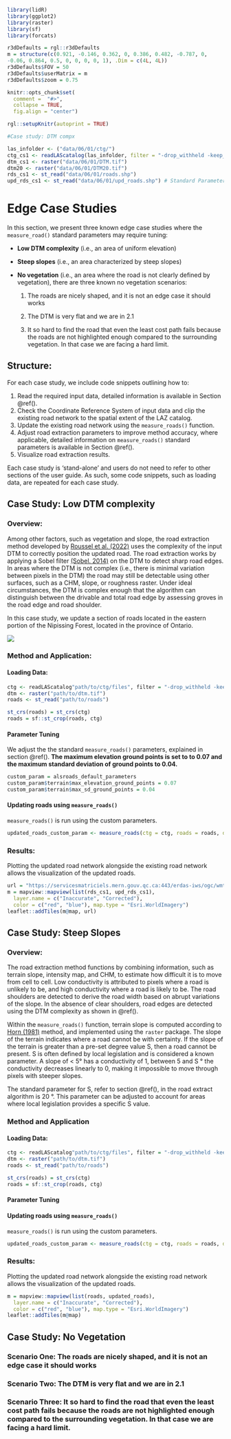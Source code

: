 ```r
library(lidR)
library(ggplot2)
library(raster)
library(sf)
library(forcats)

r3dDefaults = rgl::r3dDefaults
m = structure(c(0.921, -0.146, 0.362, 0, 0.386, 0.482, -0.787, 0, 
-0.06, 0.864, 0.5, 0, 0, 0, 0, 1), .Dim = c(4L, 4L))
r3dDefaults$FOV = 50
r3dDefaults$userMatrix = m
r3dDefaults$zoom = 0.75

knitr::opts_chunk$set(
  comment =  "#>", 
  collapse = TRUE,
  fig.align = "center")

rgl::setupKnitr(autoprint = TRUE)

#Case study: DTM compx

las_infolder <- ("data/06/01/ctg/")
ctg_cs1 <- readLAScatalog(las_infolder, filter = "-drop_withheld -keep_random_fraction 0.25")
dtm_cs1 <- raster("data/06/01/DTM.tif")
dtm20 <- raster("data/06/01/DTM20.tif")
rds_cs1 <- st_read("data/06/01/roads.shp")
upd_rds_cs1 <- st_read("data/06/01/upd_roads.shp") # Standard Parameters

```

# Edge Case Studies {#sec-edge-case-studies}

In this section, we present three known edge case studies where the `measure_road()` standard parameters may require tuning:

-   **Low DTM complexity** (i.e., an area of uniform elevation)

-   **Steep slopes** (i.e., an area characterized by steep slopes)

-   **No vegetation** (i.e., an area where the road is not clearly defined by vegetation), there are three known no vegetation scenarios:

    1.  The roads are nicely shaped, and it is not an edge case it should works

    2.  The DTM is very flat and we are in 2.1

    3.  It so hard to find the road that even the least cost path fails because the roads are not highlighted enough compared to the surrounding vegetation. In that case we are facing a hard limit.

## Structure:

For each case study, we include code snippets outlining how to:

1.  Read the required input data, detailed information is available in Section \@ref().
2.  Check the Coordinate Reference System of input data and clip the existing road network to the spatial extent of the LAZ catalog.
3.  Update the existing road network using the `measure_roads()` function.
4.  Adjust road extraction parameters to improve method accuracy, where applicable, detailed information on `measure_roads()` standard parameters is available in Section \@ref().
5.  Visualize road extraction results.

Each case study is 'stand-alone' and users do not need to refer to other sections of the user guide. As such, some code snippets, such as loading data, are repeated for each case study.

## Case Study: Low DTM complexity {#sec-case-study-low-dtm-complexity}

### Overview: {#sec-overview}

Among other factors, such as vegetation and slope, the road extraction method developed by [Roussel et al. (2022)](%5Bhttps://www.sciencedirect.com/science/article/pii/S1569843222002084#d1e1483) uses the complexity of the input DTM to correctly position the updated road. The road extraction works by applying a Sobel filter [(Sobel. 2014)](https://www.researchgate.net/publication/239398674_An_Isotropic_3x3_Image_Gradient_Operator) on the DTM to detect sharp road edges. In areas where the DTM is not complex (i.e., there is minimal variation between pixels in the DTM) the road may still be detectable using other surfaces, such as a CHM, slope, or roughness raster. Under ideal circumstances, the DTM is complex enough that the algorithm can distinguish between the drivable and total road edge by assessing groves in the road edge and road shoulder.

In this case study, we update a section of roads located in the eastern portion of the Nipissing Forest, located in the province of Ontario.

![](images/06_01_dtm.PNG)

### Method and Application: {#sec-method-and-application}

#### Loading Data: {#sec-loading-data}

``` r
ctg <- readLAScatalog"path/to/ctg/files", filter = "-drop_withheld -keep_random_fraction 0.25")
dtm <- raster("path/to/dtm.tif")
roads <- st_read("path/to/roads")
```

``` r
st_crs(roads) = st_crs(ctg)
roads = sf::st_crop(roads, ctg)
```

#### Parameter Tuning {#sec-parameter-tuning}

We adjust the the standard `measure_roads()` parameters, explained in section \@ref(). **The maximum elevation ground points is set to to 0.07 and the maximum standard deviation of ground points to 0.04.**

``` r
custom_param = alsroads_default_parameters
custom_param$terrain$max_elevation_ground_points = 0.07
custom_param$terrain$max_sd_ground_points = 0.04
```

#### Updating roads using `measure_roads()`

`measure_roads()` is run using the custom parameters.

``` r
updated_roads_custom_param <- measure_roads(ctg = ctg, roads = roads, dtm = dtm, param = custom_param)
```

### Results: {#sec-results}

Plotting the updated road network alongside the existing road network allows the visualization of the updated roads.

```r
url = "https://servicesmatriciels.mern.gouv.qc.ca:443/erdas-iws/ogc/wmts/Inventaire_Ecoforestier/Inventaire_Ecoforestier/default/GoogleMapsCompatibleExt2:epsg:3/{z}/{y}/{x}.jpg"
m = mapview::mapview(list(rds_cs1, upd_rds_cs1),
  layer.name = c("Inaccurate", "Corrected"),
  color = c("red", "blue"), map.type = "Esri.WorldImagery")
leaflet::addTiles(m@map, url)
```

## Case Study: Steep Slopes {#sec-case-study-steep-slopes}

### Overview:

The road extraction method functions by combining information, such as terrain slope, intensity map, and CHM, to estimate how difficult it is to move from cell to cell. Low conductivity is attributed to pixels where a road is unlikely to be, and high conductivity where a road is likely to be. The road shoulders are detected to derive the road width based on abrupt variations of the slope. In the absence of clear shoulders, road edges are detected using the DTM complexity as shown in \@ref().

Within the `measure_roads()` function, terrain slope is computed according to [Horn (1981)](https://www.researchgate.net/publication/2996084_Hill_shading_and_the_reflectance_map) method, and implemented using the `raster` package. The slope of the terrain indicates where a road cannot be with certainty. If the slope of the terrain is greater than a pre-set degree value S, then a road cannot be present. S is often defined by local legislation and is considered a known parameter. A slope of \< 5° has a conductivity of 1, between 5 and S ° the conductivity decreases linearly to 0, making it impossible to move through pixels with steeper slopes.

The standard parameter for S, refer to section \@ref(), in the road extract algorithm is 20 °. This parameter can be adjusted to account for areas where local legislation provides a specific S value.

### Method and Application

#### Loading Data:

``` r
ctg <- readLAScatalog"path/to/ctg/files", filter = "-drop_withheld -keep_random_fraction 0.25")
dtm <- raster("path/to/dtm.tif")
roads <- st_read("path/to/roads")
```

``` r
st_crs(roads) = st_crs(ctg)
roads = sf::st_crop(roads, ctg)
```

#### Parameter Tuning

#### Updating roads using `measure_roads()`

`measure_roads()` is run using the custom parameters.

``` r
updated_roads_custom_param <- measure_roads(ctg = ctg, roads = roads, dtm = dtm, param = custom_param)
```

### Results:

Plotting the updated road network alongside the existing road network allows the visualization of the updated roads.

``` r
m = mapview::mapview(list(roads, updated_roads),
  layer.name = c("Inaccurate", "Corrected"),
  color = c("red", "blue"), map.type = "Esri.WorldImagery")
leaflet::addTiles(m@map)
```

## Case Study: No Vegetation {#sec-case-study-no-veg}

### Scenario One: The roads are nicely shaped, and it is not an edge case it should works

### Scenario Two: The DTM is very flat and we are in 2.1

### Scenario Three: It so hard to find the road that even the least cost path fails because the roads are not highlighted enough compared to the surrounding vegetation. In that case we are facing a hard limit.

